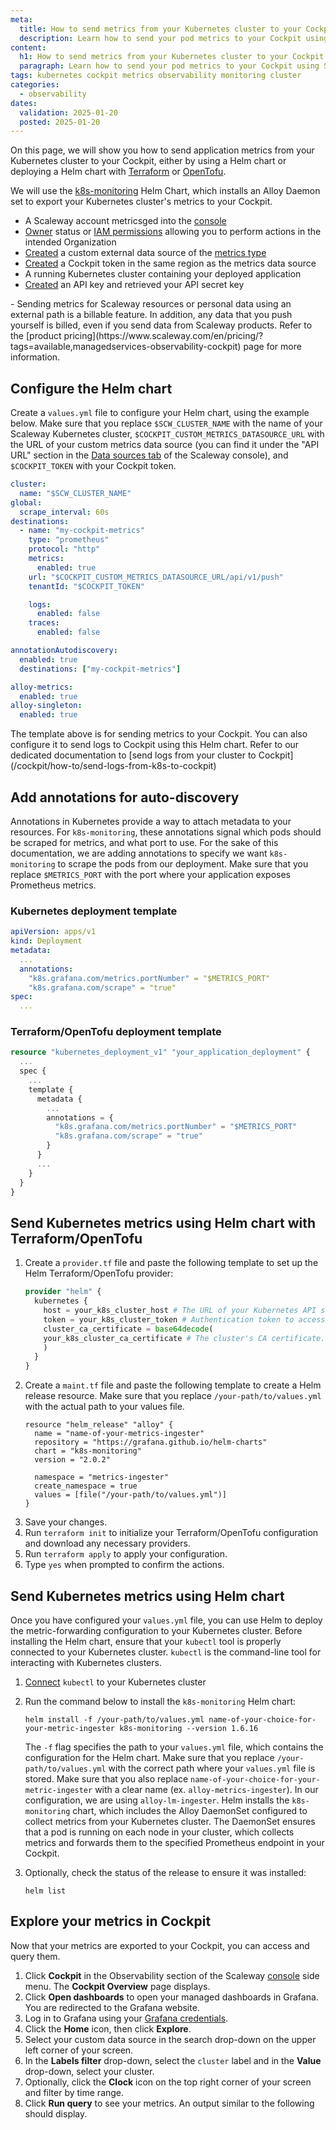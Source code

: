 ```yaml
---
meta:
  title: How to send metrics from your Kubernetes cluster to your Cockpit
  description: Learn how to send your pod metrics to your Cockpit using Scaleway's comprehensive guide. This tutorial covers sending Kubernetes pods metrics to Scaleway's Cockpit for centralized monitoring and analysis using Grafana, ensuring efficient monitoring and metrics analysis in your infrastructure.
content:
  h1: How to send metrics from your Kubernetes cluster to your Cockpit
  paragraph: Learn how to send your pod metrics to your Cockpit using Scaleway's comprehensive guide. This tutorial covers sending Kubernetes pods metrics to Scaleway's Cockpit for centralized monitoring and analysis using Grafana, ensuring efficient monitoring and metrics analysis in your infrastructure.
tags: kubernetes cockpit metrics observability monitoring cluster
categories:
  - observability
dates:
  validation: 2025-01-20
  posted: 2025-01-20
---
```



On this page, we will show you how to send application metrics from your Kubernetes cluster to your Cockpit, either by using a Helm chart or deploying a Helm chart with [Terraform](https://www.terraform.io/) or [OpenTofu](https://opentofu.org/).

We will use the [k8s-monitoring](https://artifacthub.io/packages/helm/grafana/k8s-monitoring/1.6.16) Helm Chart, which installs an Alloy Daemon set to export your Kubernetes cluster's metrics to your Cockpit.

<Macro id="requirements" />

 - A Scaleway account metricsged into the [console](https://console.scaleway.com)
 - [Owner](/iam/concepts/#owner) status or [IAM permissions](/iam/concepts/#permission) allowing you to perform actions in the intended Organization
 - [Created](/cockpit/how-to/create-external-data-sources/) a custom external data source of the [metrics type](/cockpit/concepts/#data-types)
 - [Created](/cockpit/how-to/create-token/) a Cockpit token in the same region as the metrics data source
 - A running Kubernetes cluster containing your deployed application
 - [Created](/iam/how-to/create-api-keys/) an API key and retrieved your API secret key

<Message type="important">
  - Sending metrics for Scaleway resources or personal data using an external path is a billable feature. In addition, any data that you push yourself is billed, even if you send data from Scaleway products. Refer to the [product pricing](https://www.scaleway.com/en/pricing/?tags=available,managedservices-observability-cockpit) page for more information.
</Message>


## Configure the Helm chart

Create a `values.yml` file to configure your Helm chart, using the example below. Make sure that you replace `$SCW_CLUSTER_NAME` with the name of your Scaleway Kubernetes cluster, `$COCKPIT_CUSTOM_METRICS_DATASOURCE_URL` with the URL of your custom metrics data source (you can find it under the "API URL" section in the [Data sources tab](https://console.scaleway.com/cockpit/dataSource) of the Scaleway console), and `$COCKPIT_TOKEN` with your Cockpit token.

```yaml
cluster:
  name: "$SCW_CLUSTER_NAME"
global:
  scrape_interval: 60s
destinations:
  - name: "my-cockpit-metrics"
    type: "prometheus"
    protocol: "http"
    metrics:
      enabled: true
    url: "$COCKPIT_CUSTOM_METRICS_DATASOURCE_URL/api/v1/push"
    tenantId: "$COCKPIT_TOKEN"

    logs:
      enabled: false
    traces:
      enabled: false

annotationAutodiscovery:
  enabled: true
  destinations: ["my-cockpit-metrics"]

alloy-metrics:
  enabled: true
alloy-singleton:
  enabled: true
```

<Message type="note">
    The template above is for sending metrics to your Cockpit. You can also configure it to send logs to Cockpit using this Helm chart.
    Refer to our dedicated documentation to [send logs from your cluster to Cockpit](/cockpit/how-to/send-logs-from-k8s-to-cockpit)
</Message>

## Add annotations for auto-discovery

Annotations in Kubernetes provide a way to attach metadata to your resources. For `k8s-monitoring`, these annotations signal which pods should be scraped for metrics, and what port to use. For the sake of this documentation, we are adding annotations to specify we want `k8s-monitoring` to scrape the pods from our deployment. Make sure that you replace `$METRICS_PORT` with the port where your application exposes Prometheus metrics.

### Kubernetes deployment template

```yaml
apiVersion: apps/v1
kind: Deployment
metadata:
  ...
  annotations:
    "k8s.grafana.com/metrics.portNumber" = "$METRICS_PORT"
    "k8s.grafana.com/scrape" = "true"
spec:
  ...
```

### Terraform/OpenTofu deployment template

```terraform
resource "kubernetes_deployment_v1" "your_application_deployment" {
  ...
  spec {
    ...
    template {
      metadata {
        ...
        annotations = {
          "k8s.grafana.com/metrics.portNumber" = "$METRICS_PORT"
          "k8s.grafana.com/scrape" = "true"
        }
      }
      ...
    }
  }
}
```

## Send Kubernetes metrics using Helm chart with Terraform/OpenTofu

1. Create a `provider.tf` file and paste the following template to set up the Helm Terraform/OpenTofu provider:
    ```terraform
    provider "helm" {
      kubernetes {
        host = your_k8s_cluster_host # The URL of your Kubernetes API server.
        token = your_k8s_cluster_token # Authentication token to access the cluster.
        cluster_ca_certificate = base64decode(
        your_k8s_cluster_ca_certificate # The cluster's CA certificate.
        )
      }
    }
    ```
2. Create a `maint.tf` file and paste the following template to create a Helm release resource. Make sure that you replace `/your-path/to/values.yml` with the actual path to your values file.
    ```
    resource "helm_release" "alloy" {
      name = "name-of-your-metrics-ingester"
      repository = "https://grafana.github.io/helm-charts"
      chart = "k8s-monitoring"
      version = "2.0.2"

      namespace = "metrics-ingester"
      create_namespace = true
      values = [file("/your-path/to/values.yml")]
    }
    ```
3. Save your changes.
4. Run `terraform init` to initialize your Terraform/OpenTofu configuration and download any necessary providers.
5. Run `terraform apply` to apply your configuration.
6. Type `yes` when prompted to confirm the actions.

## Send Kubernetes metrics using Helm chart

Once you have configured your `values.yml` file, you can use Helm to deploy the metric-forwarding configuration to your Kubernetes cluster. Before installing the Helm chart, ensure that your `kubectl` tool is properly connected to your Kubernetes cluster. `kubectl` is the command-line tool for interacting with Kubernetes clusters.

1. [Connect](/kubernetes/how-to/connect-cluster-kubectl/) `kubectl` to your Kubernetes cluster
2. Run the command below to install the `k8s-monitoring` Helm chart:
    ```
    helm install -f /your-path/to/values.yml name-of-your-choice-for-your-metric-ingester k8s-monitoring --version 1.6.16
    ```
      The `-f` flag specifies the path to your `values.yml` file, which contains the configuration for the Helm chart. Make sure that you replace `/your-path/to/values.yml` with the correct path where your `values.yml` file is stored. Make sure that you also replace `name-of-your-choice-for-your-metric-ingester` with a clear name (ex. `alloy-metrics-ingester`). In our configuration, we are using `alloy-lm-ingester`.
      Helm installs the `k8s-monitoring` chart, which includes the Alloy DaemonSet configured to collect metrics from your Kubernetes cluster.
      The DaemonSet ensures that a pod is running on each node in your cluster, which collects metrics and forwards them to the specified Prometheus endpoint in your Cockpit.

3. Optionally, check the status of the release to ensure it was installed:

    ```
    helm list
    ```


## Explore your metrics in Cockpit

Now that your metrics are exported to your Cockpit, you can access and query them.

1. Click **Cockpit** in the Observability section of the Scaleway [console](https://console.scaleway.com/) side menu. The **Cockpit Overview** page displays.
2. Click **Open dashboards** to open your managed dashboards in Grafana. You are redirected to the Grafana website.
3. Log in to Grafana using your [Grafana credentials](/cockpit/how-to/retrieve-grafana-credentials/).
4. Click the **Home** icon, then click **Explore**.
5. Select your custom data source in the search drop-down on the upper left corner of your screen.
6. In the **Labels filter** drop-down, select the `cluster` label and in the **Value** drop-down, select your cluster. 
7. Optionally, click the **Clock** icon on the top right corner of your screen and filter by time range.
8. Click **Run query** to see your metrics. An output similar to the following should display.
<Lightbox src="scaleway-cpt-k8s-terraform-metrics.webp" alt="" />
